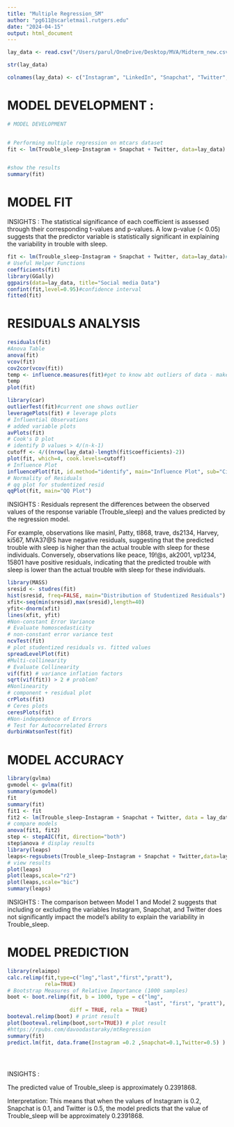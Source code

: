 ---
title: "Multiple Regression_SM"
author: "pg611@scarletmail.rutgers.edu"
date: "2024-04-15"
output: html_document
---

```{r }
lay_data <- read.csv("/Users/parul/OneDrive/Desktop/MVA/Midterm_new.csv", row.names=1)

str(lay_data)

colnames(lay_data) <- c("Instagram", "LinkedIn", "Snapchat", "Twitter", "Whatsapp", "Youtube", "OTT", "Reddit", "Trouble_sleep", "Mood", "Tired_morning")


```

# MODEL DEVELOPMENT :

```{r }
# MODEL DEVELOPMENT 


# Performing multiple regression on mtcars dataset
fit <- lm(Trouble_sleep~Instagram + Snapchat + Twitter, data=lay_data) # LM- ASSUMES IT TO BE IT LINEAR, y(mpg)- many variables-output-residuals means error -median of the errors- median means real minus predicted


#show the results
summary(fit)

```
# MODEL FIT 

INSIGHTS :
The statistical significance of each coefficient is assessed through their corresponding t-values and p-values. A low p-value (< 0.05) suggests that the predictor variable is statistically significant in explaining the variability in trouble with sleep.


```{r }
fit <- lm(Trouble_sleep~Instagram + Snapchat + Twitter, data=lay_data)#removed the values that were 0.05
# Useful Helper Functions
coefficients(fit)
library(GGally)
ggpairs(data=lay_data, title="Social media Data")
confint(fit,level=0.95)#confidence interval
fitted(fit)


```

# RESIDUALS ANALYSIS


```{r }
residuals(fit)
#Anova Table
anova(fit)
vcov(fit)
cov2cor(vcov(fit))
temp <- influence.measures(fit)#get to know abt outliers of data - makes * at the end
temp
plot(fit)

library(car)
outlierTest(fit)#current one shows outlier 
leveragePlots(fit) # leverage plots
# Influential Observations
# added variable plots
avPlots(fit)
# Cook's D plot
# identify D values > 4/(n-k-1)
cutoff <- 4/((nrow(lay_data)-length(fit$coefficients)-2))
plot(fit, which=4, cook.levels=cutoff)
# Influence Plot
influencePlot(fit, id.method="identify", main="Influence Plot", sub="Circle size is proportial to Cook's Distance" )
# Normality of Residuals
# qq plot for studentized resid
qqPlot(fit, main="QQ Plot")

```

INSIGHTS : Residuals represent the differences between the observed values of the response variable (Trouble_sleep) and the values predicted by the regression model.

For example, observations like masinl, Patty, tl868, trave, ds2134, Harvey, ki567, MVA37@S have negative residuals, suggesting that the predicted trouble with sleep is higher than the actual trouble with sleep for these individuals. Conversely, observations like peace, 19!@s, ak2001, vp1234, 15801 have positive residuals, indicating that the predicted trouble with sleep is lower than the actual trouble with sleep for these individuals.

```{r }
library(MASS)
sresid <- studres(fit)
hist(sresid, freq=FALSE, main="Distribution of Studentized Residuals")
xfit<-seq(min(sresid),max(sresid),length=40)
yfit<-dnorm(xfit)
lines(xfit, yfit)
#Non-constant Error Variance
# Evaluate homoscedasticity
# non-constant error variance test
ncvTest(fit)
# plot studentized residuals vs. fitted values
spreadLevelPlot(fit)
#Multi-collinearity
# Evaluate Collinearity
vif(fit) # variance inflation factors
sqrt(vif(fit)) > 2 # problem?
#Nonlinearity
# component + residual plot
crPlots(fit)
# Ceres plots
ceresPlots(fit)
#Non-independence of Errors
# Test for Autocorrelated Errors
durbinWatsonTest(fit)

```

# MODEL ACCURACY

```{r }
library(gvlma)
gvmodel <- gvlma(fit)
summary(gvmodel)
fit
summary(fit)
fit1 <- fit
fit2 <- lm(Trouble_sleep~Instagram + Snapchat + Twitter, data = lay_data)
# compare models
anova(fit1, fit2)
step <- stepAIC(fit, direction="both")
step$anova # display results
library(leaps)
leaps<-regsubsets(Trouble_sleep~Instagram + Snapchat + Twitter,data=lay_data,nbest=10)
# view results
plot(leaps)
plot(leaps,scale="r2")
plot(leaps,scale="bic")
summary(leaps)

```

INSIGHTS : The comparison between Model 1 and Model 2 suggests that including or excluding the variables Instagram, Snapchat, and Twitter does not significantly impact the model's ability to explain the variability in Trouble_sleep. 



# MODEL PREDICTION

```{r }
library(relaimpo)
calc.relimp(fit,type=c("lmg","last","first","pratt"),
            rela=TRUE)
# Bootstrap Measures of Relative Importance (1000 samples)
boot <- boot.relimp(fit, b = 1000, type = c("lmg",
                                            "last", "first", "pratt"), rank = TRUE,
                    diff = TRUE, rela = TRUE)
booteval.relimp(boot) # print result
plot(booteval.relimp(boot,sort=TRUE)) # plot result
#https://rpubs.com/davoodastaraky/mtRegression
summary(fit)
predict.lm(fit, data.frame(Instagram =0.2 ,Snapchat=0.1,Twitter=0.5) )





```

INSIGHTS :

The predicted value of Trouble_sleep is approximately 0.2391868.

Interpretation: This means that when the values of Instagram is 0.2, Snapchat is 0.1, and Twitter is 0.5, the model predicts that the value of Trouble_sleep will be approximately 0.2391868.

```{r }


```


```{r }


```


```{r }


```

```{r }


```

```{r }


```

```{r }


```


```{r }


```


```{r }


```

```{r }


```


```{r }


```

```{r }


```


```{r }


```


```{r }


```


```{r }


```


```{r }


```


```{r }


```


```{r }


```


```{r }


```


```{r }


```


```{r }


```


```{r }


```

```{r }


```


```{r }


```


```{r }


```